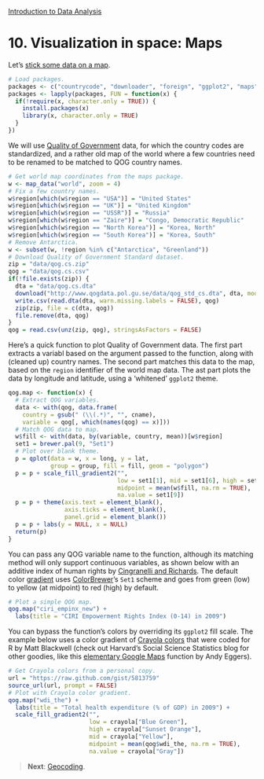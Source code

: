 <style>@import url(style.css);</style>
[Introduction to Data Analysis](index.html "Course index")

# 10. Visualization in space: Maps

Let's [stick some data on a map][ds-map].

[ds-map]: http://is-r.tumblr.com/post/35200999886/make-your-own-electoral-map "Make your own electoral map (David Sparks)"

```r
# Load packages.
packages <- c("countrycode", "downloader", "foreign", "ggplot2", "maps", "RColorBrewer")
packages <- lapply(packages, FUN = function(x) {
  if(!require(x, character.only = TRUE)) {
    install.packages(x)
    library(x, character.only = TRUE)
  }
})
```

We will use [Quality of Government][qog] data, for which the country codes are standardized, and a rather old map of the world where a few countries need to be renamed to be matched to QOG country names. 

[qog]: http://www.qog.pol.gu.se/

```r
# Get world map coordinates from the maps package.
w <- map_data("world", zoom = 4)
# Fix a few country names.
w$region[which(w$region == "USA")] = "United States"
w$region[which(w$region == "UK")] = "United Kingdom"
w$region[which(w$region == "USSR")] = "Russia"
w$region[which(w$region == "Zaire")] = "Congo, Democratic Republic"
w$region[which(w$region == "North Korea")] = "Korea, North"
w$region[which(w$region == "South Korea")] = "Korea, South"
# Remove Antarctica.
w <- subset(w, !region %in% c("Antarctica", "Greenland"))
# Download Quality of Government Standard dataset.
zip = "data/qog.cs.zip"
qog = "data/qog.cs.csv"
if(!file.exists(zip)) {
  dta = "data/qog.cs.dta"
  download("http://www.qogdata.pol.gu.se/data/qog_std_cs.dta", dta, mode = "wb")
  write.csv(read.dta(dta, warn.missing.labels = FALSE), qog)
  zip(zip, file = c(dta, qog))
  file.remove(dta, qog)
}
qog = read.csv(unz(zip, qog), stringsAsFactors = FALSE)
```

Here's a quick function to plot Quality of Government data. The first part extracts a variabl based on the argument passed to the function, along with (cleaned up) country names. The second part matches this data to the map, based on the `region` identifier of the world map data. The ast part plots the data by longitude and latitude, using a 'whitened' `ggplot2` theme.

```r
qog.map <- function(x) {
  # Extract QOG variables.
  data <- with(qog, data.frame(
    country = gsub(" (\\(.*)", "", cname),
    variable = qog[, which(names(qog) == x)]))
  # Match QOG data to map.
  w$fill <- with(data, by(variable, country, mean))[w$region]
  set1 = brewer.pal(9, "Set1")
  # Plot over blank theme.
  p = qplot(data = w, x = long, y = lat,
            group = group, fill = fill, geom = "polygon")
  p = p + scale_fill_gradient2("",
                               low = set1[1], mid = set1[6], high = set1[3], 
                               midpoint = mean(w$fill, na.rm = TRUE),
                               na.value = set1[9])
  p = p + theme(axis.text = element_blank(),
                axis.ticks = element_blank(),
                panel.grid = element_blank())
  p = p + labs(y = NULL, x = NULL)
  return(p)  
}
```

You can pass any QOG variable name to the function, although its matching method will only support continuous variables, as shown below with an additive index of human rights by [Cingranelli and Richards][ciri]. The default color [gradient][ggplot2-gradient] uses [ColorBrewer][cb]'s `Set1` scheme and goes from green (low) to yellow (at midpoint) to red (high) by default.

[ciri]: http://www.humanrightsdata.org/
[cb]: http://colorbrewer2.org/ "ColorBrewer 2.0 (Cynthia Brewer)"

```r
# Plot a simple QOG map.
qog.map("ciri_empinx_new") + 
  labs(title = "CIRI Empowerment Rights Index (0-14) in 2009")
```

You can bypass the function's colors by overriding its `ggplot2` fill scale. The example below uses a color gradient of [Crayola colors][sss-crayola] that were coded for R by Matt Blackwell (check out Harvard's Social Science Statistics blog for other goodies, like this [elementary Google Maps][sss-googlemap] function by Andy Eggers).

[ggplot2-gradient]: http://docs.ggplot2.org/current/scale_gradient.html
[sss-crayola]: http://blogs.iq.harvard.edu/sss/archives/2011/02/crayola_colors.shtml
[sss-googlemap]: http://blogs.iq.harvard.edu/sss/archives/2008/04/google_charts_f_1.shtml

```r
# Get Crayola colors from a personal copy.
url = "https://raw.github.com/gist/5813759"
source_url(url, prompt = FALSE)
# Plot with Crayola color gradient.
qog.map("wdi_the") + 
  labs(title = "Total health expenditure (% of GDP) in 2009") +
  scale_fill_gradient2("", 
                       low = crayola["Blue Green"], 
                       high = crayola["Sunset Orange"], 
                       mid = crayola["Yellow"], 
                       midpoint = mean(qog$wdi_the, na.rm = TRUE), 
                       na.value = crayola["Gray"])
```

> __Next__: [Geocoding](101_geocoding.html).
